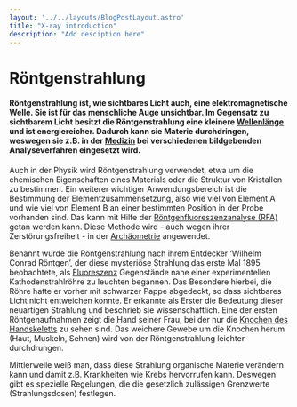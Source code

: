```yaml
---
layout: '../../layouts/BlogPostLayout.astro'
title: "X-ray introduction"
description: "Add desciption here"
---
```

# Röntgenstrahlung

#### Röntgenstrahlung ist, wie sichtbares Licht auch, eine elektromagnetische Welle. Sie ist für das menschliche Auge unsichtbar. Im Gegensatz zu sichtbarem Licht besitzt die Röntgenstrahlung eine kleinere <a href="/keywords/wavelength-energy-frequency/">Wellenlänge</a> und ist energiereicher. Dadurch kann sie Materie durchdringen, weswegen sie z.B. in der <a href="/keywords/Medical-use-Xray/">Medizin</a> bei verschiedenen bildgebenden Analyseverfahren eingesetzt wird. 

Auch in der Physik wird Röntgenstrahlung verwendet, etwa um die chemischen Eigenschaften eines Materials oder die Struktur von Kristallen zu bestimmen. Ein weiterer wichtiger Anwendungsbereich ist die Bestimmung der Elementzusammensetzung, also wie viel von Element A und wie viel von Element B an einer bestimmten Position in der Probe vorhanden sind. Das kann mit Hilfe der <a href="/keywords/XRF">Röntgenfluoreszenzanalyse (RFA)</a> getan werden kann. Diese Methode wird - auch wegen ihrer Zerstörungsfreiheit - in der <a href="/keywords/Archeometry/">Archäometrie</a> angewendet.

Benannt wurde die Röntgenstrahlung nach ihrem Entdecker ‘Wilhelm Conrad Röntgen’, der diese mysteriöse Strahlung das erste Mal 1895 beobachtete, als <a href="/keywords/Fluorescence/">Fluoreszenz</a> Gegenstände nahe einer experimentellen Kathodenstrahlröhre zu leuchten begannen. Das Besondere hierbei, die Röhre hatte er vorher mit schwarzer Pappe abgedeckt, so dass sichtbares Licht nicht entweichen konnte. Er erkannte als Erster die Bedeutung dieser neuartigen Strahlung und beschrieb sie wissenschaftlich. Eine der ersten Röntgenaufnahmen zeigt die Hand seiner Frau, bei der nur die  <a href="/keywords/Medical-use-Xray/">Knochen des Handskeletts</a> zu sehen sind. Das weichere Gewebe um die Knochen herum (Haut, Muskeln, Sehnen) wird von der Röntgenstrahlung leichter durchdrungen.

Mittlerweile weiß man, dass diese Strahlung organische Materie verändern kann und damit z.B. Krankheiten wie Krebs hervorrufen kann. Deswegen gibt es spezielle Regelungen, die die gesetzlich zulässigen Grenzwerte (Strahlungsdosen) festlegen.
